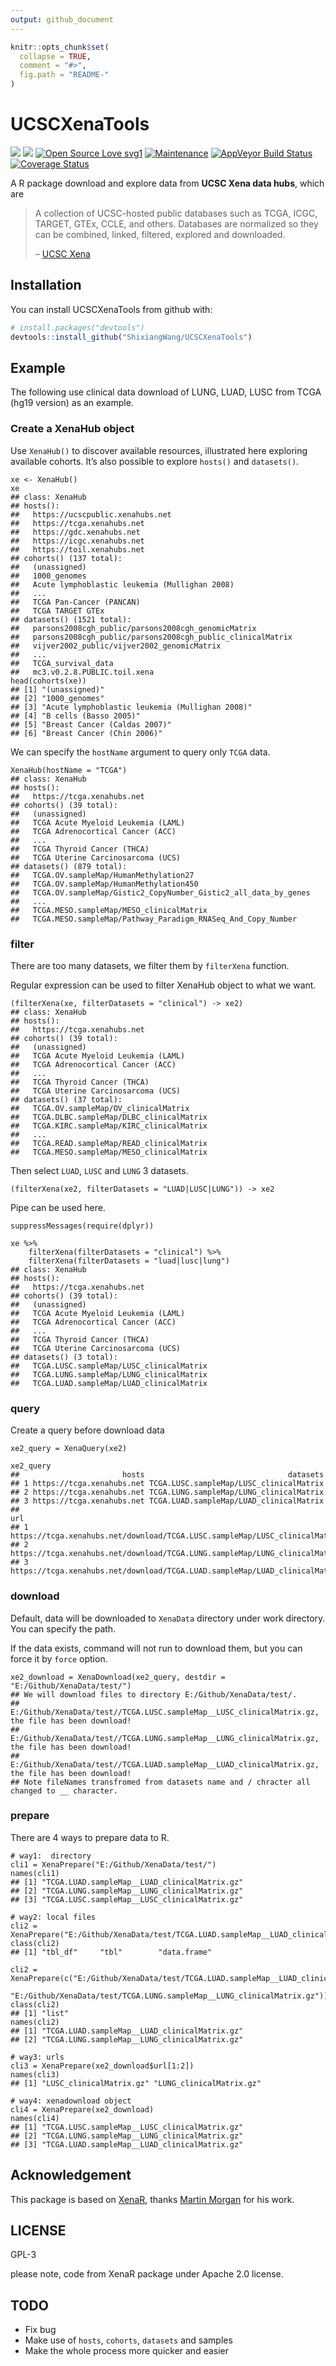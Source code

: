 ```yaml
---
output: github_document
---
```


<!-- README.md is generated from README.Rmd. Please edit that file -->

```r
knitr::opts_chunk$set(
  collapse = TRUE,
  comment = "#>",
  fig.path = "README-"
)
```

# UCSCXenaTools

![](http://www.r-pkg.org/badges/version-last-release/UCSCXenaTools) ![](http://cranlogs.r-pkg.org/badges/UCSCXenaTools?color=red) [![Open Source Love svg1](https://badges.frapsoft.com/os/v1/open-source.svg?v=103)](https://github.com/ellerbrock/open-source-badges/)  [![Maintenance](https://img.shields.io/badge/Maintained%3F-yes-green.svg)](https://GitHub.com/ShixiangWang/sync-deploy/graphs/commit-activity) [![AppVeyor Build Status](https://ci.appveyor.com/api/projects/status/github/ShixiangWang/UCSCXenaTools?branch=master&svg=true)](https://ci.appveyor.com/project/ShixiangWang/UCSCXenaTools) [![Coverage Status](https://img.shields.io/codecov/c/github/ShixiangWang/UCSCXenaTools/master.svg)](https://codecov.io/github/ShixiangWang/UCSCXenaTools?branch=master)

A R package download and explore data from **UCSC Xena data hubs**, which are

> A collection of UCSC-hosted public databases such as TCGA, ICGC, TARGET, GTEx, CCLE, and others. Databases are normalized so they can be combined, linked, filtered, explored and downloaded.
>
> -- [UCSC Xena](https://xena.ucsc.edu/)


## Installation

You can install UCSCXenaTools from github with:

```r
# install.packages("devtools")
devtools::install_github("ShixiangWang/UCSCXenaTools")
```

## Example

The following use clinical data download of LUNG, LUAD, LUSC from TCGA (hg19 version) as an example.

### Create a XenaHub object

Use `XenaHub()` to discover available resources, illustrated here
exploring available cohorts. It's also possible to explore `hosts()`
and `datasets()`.

```
xe <- XenaHub()
xe
## class: XenaHub 
## hosts():
##   https://ucscpublic.xenahubs.net
##   https://tcga.xenahubs.net
##   https://gdc.xenahubs.net
##   https://icgc.xenahubs.net
##   https://toil.xenahubs.net
## cohorts() (137 total):
##   (unassigned)
##   1000_genomes
##   Acute lymphoblastic leukemia (Mullighan 2008)
##   ...
##   TCGA Pan-Cancer (PANCAN)
##   TCGA TARGET GTEx
## datasets() (1521 total):
##   parsons2008cgh_public/parsons2008cgh_genomicMatrix
##   parsons2008cgh_public/parsons2008cgh_public_clinicalMatrix
##   vijver2002_public/vijver2002_genomicMatrix
##   ...
##   TCGA_survival_data
##   mc3.v0.2.8.PUBLIC.toil.xena
head(cohorts(xe))
## [1] "(unassigned)"                                 
## [2] "1000_genomes"                                 
## [3] "Acute lymphoblastic leukemia (Mullighan 2008)"
## [4] "B cells (Basso 2005)"                         
## [5] "Breast Cancer (Caldas 2007)"                  
## [6] "Breast Cancer (Chin 2006)"
```

We can specify the `hostName` argument to query only `TCGA` data.

```
XenaHub(hostName = "TCGA")
## class: XenaHub 
## hosts():
##   https://tcga.xenahubs.net
## cohorts() (39 total):
##   (unassigned)
##   TCGA Acute Myeloid Leukemia (LAML)
##   TCGA Adrenocortical Cancer (ACC)
##   ...
##   TCGA Thyroid Cancer (THCA)
##   TCGA Uterine Carcinosarcoma (UCS)
## datasets() (879 total):
##   TCGA.OV.sampleMap/HumanMethylation27
##   TCGA.OV.sampleMap/HumanMethylation450
##   TCGA.OV.sampleMap/Gistic2_CopyNumber_Gistic2_all_data_by_genes
##   ...
##   TCGA.MESO.sampleMap/MESO_clinicalMatrix
##   TCGA.MESO.sampleMap/Pathway_Paradigm_RNASeq_And_Copy_Number
```

### filter

There are too many datasets, we filter them by `filterXena` function.

Regular expression can be used to filter XenaHub object to what we want.

```
(filterXena(xe, filterDatasets = "clinical") -> xe2)
## class: XenaHub 
## hosts():
##   https://tcga.xenahubs.net
## cohorts() (39 total):
##   (unassigned)
##   TCGA Acute Myeloid Leukemia (LAML)
##   TCGA Adrenocortical Cancer (ACC)
##   ...
##   TCGA Thyroid Cancer (THCA)
##   TCGA Uterine Carcinosarcoma (UCS)
## datasets() (37 total):
##   TCGA.OV.sampleMap/OV_clinicalMatrix
##   TCGA.DLBC.sampleMap/DLBC_clinicalMatrix
##   TCGA.KIRC.sampleMap/KIRC_clinicalMatrix
##   ...
##   TCGA.READ.sampleMap/READ_clinicalMatrix
##   TCGA.MESO.sampleMap/MESO_clinicalMatrix
```

Then select `LUAD`, `LUSC` and `LUNG` 3 datasets.

```
(filterXena(xe2, filterDatasets = "LUAD|LUSC|LUNG")) -> xe2
```

Pipe can be used here.

```
suppressMessages(require(dplyr))

xe %>% 
    filterXena(filterDatasets = "clinical") %>% 
    filterXena(filterDatasets = "luad|lusc|lung")
## class: XenaHub 
## hosts():
##   https://tcga.xenahubs.net
## cohorts() (39 total):
##   (unassigned)
##   TCGA Acute Myeloid Leukemia (LAML)
##   TCGA Adrenocortical Cancer (ACC)
##   ...
##   TCGA Thyroid Cancer (THCA)
##   TCGA Uterine Carcinosarcoma (UCS)
## datasets() (3 total):
##   TCGA.LUSC.sampleMap/LUSC_clinicalMatrix
##   TCGA.LUNG.sampleMap/LUNG_clinicalMatrix
##   TCGA.LUAD.sampleMap/LUAD_clinicalMatrix
```

### query

Create a query before download data

```
xe2_query = XenaQuery(xe2)

xe2_query
##                       hosts                                datasets
## 1 https://tcga.xenahubs.net TCGA.LUSC.sampleMap/LUSC_clinicalMatrix
## 2 https://tcga.xenahubs.net TCGA.LUNG.sampleMap/LUNG_clinicalMatrix
## 3 https://tcga.xenahubs.net TCGA.LUAD.sampleMap/LUAD_clinicalMatrix
##                                                                             url
## 1 https://tcga.xenahubs.net/download/TCGA.LUSC.sampleMap/LUSC_clinicalMatrix.gz
## 2 https://tcga.xenahubs.net/download/TCGA.LUNG.sampleMap/LUNG_clinicalMatrix.gz
## 3 https://tcga.xenahubs.net/download/TCGA.LUAD.sampleMap/LUAD_clinicalMatrix.gz
```

### download

Default, data will be downloaded to `XenaData` directory under work directory. You can specify the path.

If the data exists, command will not run to download them, but you can force it by `force` option.

```
xe2_download = XenaDownload(xe2_query, destdir = "E:/Github/XenaData/test/")
## We will download files to directory E:/Github/XenaData/test/.
## E:/Github/XenaData/test//TCGA.LUSC.sampleMap__LUSC_clinicalMatrix.gz, the file has been download!
## E:/Github/XenaData/test//TCGA.LUNG.sampleMap__LUNG_clinicalMatrix.gz, the file has been download!
## E:/Github/XenaData/test//TCGA.LUAD.sampleMap__LUAD_clinicalMatrix.gz, the file has been download!
## Note fileNames transfromed from datasets name and / chracter all changed to __ character.
```

### prepare

There are 4 ways to prepare data to R.

```
# way1:  directory
cli1 = XenaPrepare("E:/Github/XenaData/test/")
names(cli1)
## [1] "TCGA.LUAD.sampleMap__LUAD_clinicalMatrix.gz"
## [2] "TCGA.LUNG.sampleMap__LUNG_clinicalMatrix.gz"
## [3] "TCGA.LUSC.sampleMap__LUSC_clinicalMatrix.gz"
```

```
# way2: local files
cli2 = XenaPrepare("E:/Github/XenaData/test/TCGA.LUAD.sampleMap__LUAD_clinicalMatrix.gz")
class(cli2)
## [1] "tbl_df"     "tbl"        "data.frame"

cli2 = XenaPrepare(c("E:/Github/XenaData/test/TCGA.LUAD.sampleMap__LUAD_clinicalMatrix.gz",
                     "E:/Github/XenaData/test/TCGA.LUNG.sampleMap__LUNG_clinicalMatrix.gz"))
class(cli2)
## [1] "list"
names(cli2)
## [1] "TCGA.LUAD.sampleMap__LUAD_clinicalMatrix.gz"
## [2] "TCGA.LUNG.sampleMap__LUNG_clinicalMatrix.gz"
```

```
# way3: urls
cli3 = XenaPrepare(xe2_download$url[1:2])
names(cli3)
## [1] "LUSC_clinicalMatrix.gz" "LUNG_clinicalMatrix.gz"
```

```
# way4: xenadownload object
cli4 = XenaPrepare(xe2_download)
names(cli4)
## [1] "TCGA.LUSC.sampleMap__LUSC_clinicalMatrix.gz"
## [2] "TCGA.LUNG.sampleMap__LUNG_clinicalMatrix.gz"
## [3] "TCGA.LUAD.sampleMap__LUAD_clinicalMatrix.gz"
```


## Acknowledgement

This package is based on [XenaR](https://github.com/mtmorgan/XenaR), thanks [Martin Morgan](https://github.com/mtmorgan) for his work.

## LICENSE

GPL-3

please note, code from XenaR package under Apache 2.0 license.

## TODO

* Fix bug
* Make use of `hosts`, `cohorts`, `datasets` and samples
* Make the whole process more quicker and easier

